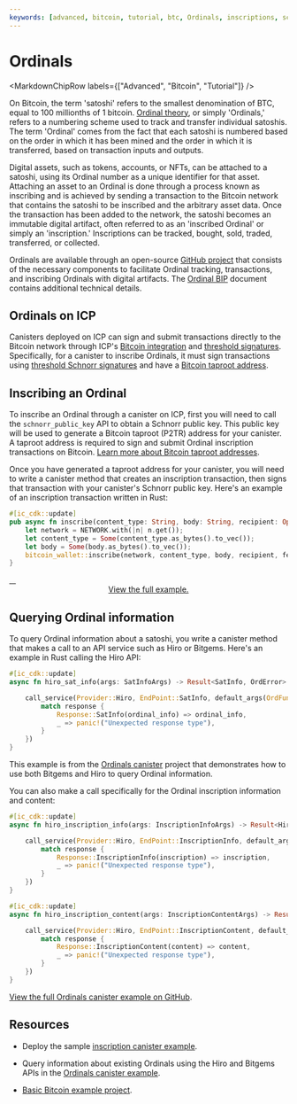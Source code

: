 ```yaml
---
keywords: [advanced, bitcoin, tutorial, btc, Ordinals, inscriptions, schnorr, taproot]
---
```



# Ordinals

<MarkdownChipRow labels={["Advanced", "Bitcoin", "Tutorial"]} />

On Bitcoin, the term 'satoshi' refers to the smallest denomination of BTC, equal to 100 millionths of 1 bitcoin. [Ordinal theory](https://docs.ordinals.com/digital-artifacts.html), or simply 'Ordinals,' refers to a numbering scheme used to track and transfer individual satoshis. The term 'Ordinal' comes from the fact that each satoshi is numbered based on the order in which it has been mined and the order in which it is transferred, based on transaction inputs and outputs.

Digital assets, such as tokens, accounts, or NFTs, can be attached to a satoshi, using its Ordinal number as a unique identifier for that asset. Attaching an asset to an Ordinal is done through a process known as inscribing and is achieved by sending a transaction to the Bitcoin network that contains the satoshi to be inscribed and the arbitrary asset data. Once the transaction has been added to the network, the satoshi becomes an immutable digital artifact, often referred to as an 'inscribed Ordinal' or simply an 'inscription.' Inscriptions can be tracked, bought, sold, traded, transferred, or collected.

Ordinals are available through an open-source [GitHub project](https://github.com/ordinals/ord) that consists of the necessary components to facilitate Ordinal tracking, transactions, and inscribing Ordinals with digital artifacts. The [Ordinal BIP](https://github.com/ordinals/ord/blob/master/bip.mediawiki) document contains additional technical details.

## Ordinals on ICP

Canisters deployed on ICP can sign and submit transactions directly to the Bitcoin network through ICP's [Bitcoin integration](../overview.mdx) and [threshold signatures](/docs/current/specifications/t-sigs-how-it-works). Specifically, for a canister to inscribe Ordinals, it must sign transactions using [threshold Schnorr signatures](/docs/current/specifications/t-sigs-how-it-works#deuterium-schnorr-release-beta) and have a [Bitcoin taproot address](/docs/current/building-apps/chain-fusion/bitcoin/using-btc/generate-addresses#generating-addresses-with-threshold-schnorr).

## Inscribing an Ordinal

To inscribe an Ordinal through a canister on ICP, first you will need to call the `schnorr_public_key` API to obtain a Schnorr public key. This public key will be used to generate a Bitcoin taproot (P2TR) address for your canister. A taproot address is required to sign and submit Ordinal inscription transactions on Bitcoin. [Learn more about Bitcoin taproot addresses](/docs/current/building-apps/chain-fusion/bitcoin/using-btc/generate-addresses#generating-addresses-with-threshold-schnorr).

Once you have generated a taproot address for your canister, you will need to write a canister method that creates an inscription transaction, then signs that transaction with your canister's Schnorr public key. Here's an example of an inscription transaction written in Rust:

```rust
#[ic_cdk::update]
pub async fn inscribe(content_type: String, body: String, recipient: Option<String>, fee_rate: Option<u64>) -> (String, String) {
    let network = NETWORK.with(|n| n.get());
    let content_type = Some(content_type.as_bytes().to_vec());
    let body = Some(body.as_bytes().to_vec());
    bitcoin_wallet::inscribe(network, content_type, body, recipient, fee_rate.unwrap_or(10)).await
}
```

<a href="https://github.com/domwoe/inscription_canister/blob/e6720bfb2c7f82b4d8774fb09285b5aa740a6c01/backend/src/lib.rs#L61">
    <div align="center">View the full example.</div>
</a>

## Querying Ordinal information

To query Ordinal information about a satoshi, you write a canister method that makes a call to an API service such as Hiro or Bitgems. Here's an example in Rust calling the Hiro API:

```rust
#[ic_cdk::update]
async fn hiro_sat_info(args: SatInfoArgs) -> Result<SatInfo, OrdError> {

    call_service(Provider::Hiro, EndPoint::SatInfo, default_args(OrdFunction::SatInfo(args))).await.map(|response| {
        match response {
            Response::SatInfo(ordinal_info) => ordinal_info,
            _ => panic!("Unexpected response type"),
        }
    })
}
```

This example is from the [Ordinals canister](https://github.com/sardariuss/ordinals_canister/blob/aad19989dfa4e8712e6ee7fadf7be9ed7bc1b403/src/btc_ordinals/src/lib.rs#L95) project that demonstrates how to use both Bitgems and Hiro to query Ordinal information.

You can also make a call specifically for the Ordinal inscription information and content:

```rust
#[ic_cdk::update]
async fn hiro_inscription_info(args: InscriptionInfoArgs) -> Result<HiroSatInscription, OrdError> {

    call_service(Provider::Hiro, EndPoint::InscriptionInfo, default_args(OrdFunction::InscriptionInfo(args))).await.map(|response| {
        match response {
            Response::InscriptionInfo(inscription) => inscription,
            _ => panic!("Unexpected response type"),
        }
    })
}

#[ic_cdk::update]
async fn hiro_inscription_content(args: InscriptionContentArgs) -> Result<Vec<u8>, OrdError> {

    call_service(Provider::Hiro, EndPoint::InscriptionContent, default_args(OrdFunction::InscriptionContent(args))).await.map(|response| {
        match response {
            Response::InscriptionContent(content) => content,
            _ => panic!("Unexpected response type"),
        }
    })
}
```

[View the full Ordinals canister example on GitHub](https://github.com/sardariuss/ordinals_canister/blob/aad19989dfa4e8712e6ee7fadf7be9ed7bc1b403/src/btc_ordinals/src/lib.rs#L129).

## Resources

- Deploy the sample [inscription canister example](https://github.com/domwoe/inscription_canister/tree/main).

- Query information about existing Ordinals using the Hiro and Bitgems APIs in the [Ordinals canister example](https://github.com/sardariuss/ordinals_canister).

- [Basic Bitcoin example project](https://github.com/dfinity/examples/tree/master/rust/basic_bitcoin).